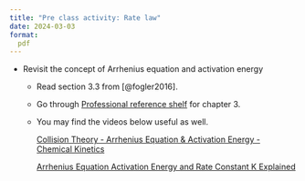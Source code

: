 ```yaml
---
title: "Pre class activity: Rate law"
date: 2024-03-03
format:
  pdf
---
```



- Revisit the concept of Arrhenius equation and activation energy

  * Read section 3.3 from [@fogler2016]. 

  * Go through [Professional reference shelf](https://websites.umich.edu/~elements/5e/03chap/prof.html) for chapter 3.

  * You may find the videos below useful as well. 

    [Collision Theory - Arrhenius Equation & Activation Energy - Chemical Kinetics](https://www.youtube.com/watch?v=jX4dEOFwaLQ)

    [Arrhenius Equation Activation Energy and Rate Constant K Explained](https://www.youtube.com/watch?v=16fFjAcxJSc)


